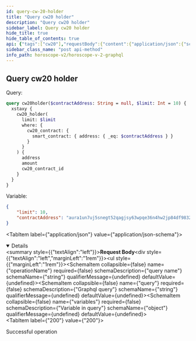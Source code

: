 ```yaml
---
id: query-cw-20-holder
title: "Query cw20 holder"
description: "Query cw20 holder"
sidebar_label: Query cw20 holder
hide_title: true
hide_table_of_contents: true
api: {"tags":["cw20"],"requestBody":{"content":{"application/json":{"schema":{"type":"object","properties":{"operationName":{"type":"string","example":"cw20holder","description":"query name"},"query":{"type":"string","example":"query cw20holder($contractAddress: String = null, $limit: Int = 10) { xstaxy { cw20_holder(limit: $limit, where: {cw20_contract: {smart_contract: {address: {_eq: $contractAddress}}}}) { address amount cw20_contract_id } } }","description":"Graphql query"},"variables":{"type":"object","description":"Variable in query","example":{"limit":10,"contractAddress":"aura1un7uj5snegt52qagjsy63wpqe36n4hw2jp84df9832tfsr6r07qsxlj2eh"}}}}}}},"responses":{"200":{"description":"Successful operation"}},"description":"Query cw20 holder","method":"post","path":"/api/v1/graphiql","servers":[{"url":"https://indexer-v2.staging.aurascan.io"},{"url":"https://horoscope-v2.aura.network"},{"url":"https://indexer-v2.dev.aurascan.io"}],"jsonRequestBodyExample":{"operationName":"cw20holder","query":"query cw20holder($contractAddress: String = null, $limit: Int = 10) { xstaxy { cw20_holder(limit: $limit, where: {cw20_contract: {smart_contract: {address: {_eq: $contractAddress}}}}) { address amount cw20_contract_id } } }","variables":{"limit":10,"contractAddress":"aura1un7uj5snegt52qagjsy63wpqe36n4hw2jp84df9832tfsr6r07qsxlj2eh"}},"info":{"title":"Horoscope v2 graphql","version":"1.0.0"},"postman":{"name":"Query cw20 holder","description":{"type":"text/plain"},"url":{"path":["api","v1","graphiql"],"host":["{{baseUrl}}"],"query":[],"variable":[]},"header":[{"key":"Content-Type","value":"application/json"}],"method":"POST","body":{"mode":"raw","raw":"\"\"","options":{"raw":{"language":"json"}}}}}
sidebar_class_name: "post api-method"
info_path: horoscope-v2/horoscope-v-2-graphql
---
```



## Query cw20 holder
Query:
```graphql
query cw20holder($contractAddress: String = null, $limit: Int = 10) {
  xstaxy {
    cw20_holder(
      limit: $limit
      where: {
        cw20_contract: {
          smart_contract: { address: { _eq: $contractAddress } }
        }
      }
    ) {
      address
      amount
      cw20_contract_id
    }
  }
}
```
Variable: 
```json
{
    "limit": 10,
    "contractAddress": "aura1un7uj5snegt52qagjsy63wpqe36n4hw2jp84df9832tfsr6r07qsxlj2eh"
}
```

<MimeTabs><TabItem label={"application/json"} value={"application/json-schema"}><details style={{}} data-collapsed={false} open={true}><summary style={{"textAlign":"left"}}><strong>Request Body</strong></summary><div style={{"textAlign":"left","marginLeft":"1rem"}}></div><ul style={{"marginLeft":"1rem"}}><SchemaItem collapsible={false} name={"operationName"} required={false} schemaDescription={"query name"} schemaName={"string"} qualifierMessage={undefined} defaultValue={undefined}></SchemaItem><SchemaItem collapsible={false} name={"query"} required={false} schemaDescription={"Graphql query"} schemaName={"string"} qualifierMessage={undefined} defaultValue={undefined}></SchemaItem><SchemaItem collapsible={false} name={"variables"} required={false} schemaDescription={"Variable in query"} schemaName={"object"} qualifierMessage={undefined} defaultValue={undefined}></SchemaItem></ul></details></TabItem></MimeTabs><div><ApiTabs><TabItem label={"200"} value={"200"}><div>

Successful operation

</div><div></div></TabItem></ApiTabs></div>
      